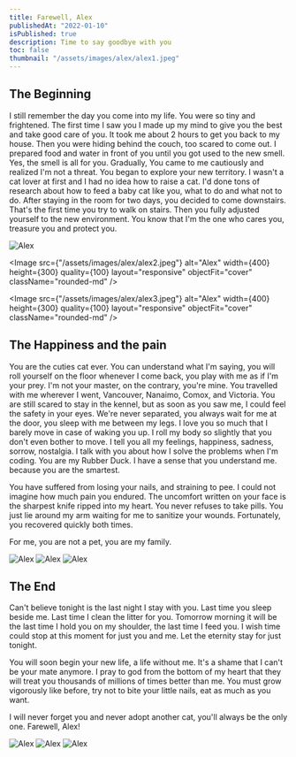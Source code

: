 ```yaml
---
title: Farewell, Alex
publishedAt: "2022-01-10"
isPublished: true
description: Time to say goodbye with you
toc: false
thumbnail: "/assets/images/alex/alex1.jpeg"
---
```


## The Beginning

I still remember the day you come into my life. You were so tiny and frightened. 
The first time I saw you I made up my mind to give you the best and take good 
care of you. It took me about 2 hours to get you back to my house. Then you were hiding 
behind the couch, too scared to come out. I prepared food and water in front of you 
until you got used to the new smell. Yes, the smell is all for you. Gradually, You came to me cautiously and realized 
I'm not a threat. You began to explore your new territory. I wasn't a cat lover at 
first and I had no idea how to raise a cat. I'd done tons of research about how to
feed a baby cat like you, what to do and what not to do. After staying in the room for
two days, you decided to come downstairs. That's the first time you try to walk on stairs.
Then you fully adjusted yourself to the new environment. You know that I'm the one who cares
you, treasure you and protect you.

<div className='grid grid-cols-1 md:grid-cols-2 lg:grid-cols-3 gap-4 lg:gap-6'>
<Image
  src={"/assets/images/alex/alex1.jpeg"}
  alt="Alex"
  width={400}
  height={300}
  quality={100}
  layout="responsive"
  objectFit="cover"
  className="rounded-md"
/>

<Image
  src={"/assets/images/alex/alex2.jpeg"}
  alt="Alex"
  width={400}
  height={300}
  quality={100}
  layout="responsive"
  objectFit="cover"
  className="rounded-md"
/>

<Image
  src={"/assets/images/alex/alex3.jpeg"}
  alt="Alex"
  width={400}
  height={300}
  quality={100}
  layout="responsive"
  objectFit="cover"
  className="rounded-md"
/>
</div>

## The Happiness and the pain

You are the cuties cat ever. You can understand what I'm saying, you will roll yourself
on the floor whenever I come back, you play with me as if I'm your prey. I'm not your master, on the contrary, you're mine. You travelled with me wherever I went, Vancouver, Nanaimo, Comox, and Victoria.
You are still scared to stay in the kennel, but as soon as you saw me, I could feel the safety in your eyes.
We're never separated, you always wait for me at the door, you sleep with me between my legs. I love
you so much that I barely move in case of waking you up. I roll my body so slightly that
you don't even bother to move. I tell you all my feelings, happiness, sadness, sorrow, nostalgia. I talk with you
about how I solve the problems when I'm coding. You are my Rubber Duck. I have a sense that you understand me.
because you are the smartest. 

You have suffered from losing your nails, and straining to pee. I could not imagine how much
pain you endured. The uncomfort written on your face is the sharpest knife ripped into my heart.
You never refuses to take pills. You just lie around my arm waiting for me to sanitize your wounds.
Fortunately, you recovered quickly both times.

For me, you are not a pet, you are my family.


<div className='grid grid-cols-1 md:grid-cols-2 lg:grid-cols-3 gap-4 lg:gap-6'>
<Image
  src={"/assets/images/alex/alex4.jpeg"}
  alt="Alex"
  width={400}
  height={300}
  quality={100}
  layout="responsive"
  objectFit="cover"
  className="rounded-md"
/>
<Image
  src={"/assets/images/alex/alex5.jpeg"}
  alt="Alex"
  width={400}
  height={300}
  quality={100}
  layout="responsive"
  objectFit="cover"
  className="rounded-md"
/>
<Image
  src={"/assets/images/alex/alex6.jpeg"}
  alt="Alex"
  width={400}
  height={300}
  quality={100}
  layout="responsive"
  objectFit="cover"
  className="rounded-md"
/>
</div>


## The End
 
Can't believe tonight is the last night I stay with you. Last time you sleep beside me. Last time I clean
the litter for you. Tomorrow morning it will be the last time I hold you on my shoulder,
the last time I feed you. I wish time could stop at this moment for just you and me. Let the eternity
stay for just tonight.

You will soon begin your new life, a life without me. It's a shame that I can't be your mate anymore.
I pray to god from the bottom of my heart that they will treat you thousands of millions of times better than me.
You must grow vigorously like before, try not to bite your little nails, eat as much as you want. 

I will never forget you and never adopt another cat, you'll always be the only one. Farewell, Alex!

<div className='grid grid-cols-1 md:grid-cols-2 lg:grid-cols-3 gap-4 lg:gap-6'>
<Image
  src={"/assets/images/alex/alex10.jpeg"}
  alt="Alex"
  width={400}
  height={300}
  quality={100}
  layout="responsive"
  objectFit="cover"
  className="rounded-md"
/>
<Image
  src={"/assets/images/alex/alex11.jpeg"}
  alt="Alex"
  width={400}
  height={300}
  quality={100}
  layout="responsive"
  objectFit="cover"
  className="rounded-md"
/>
<Image
  src={"/assets/images/alex/alex12.jpeg"}
  alt="Alex"
  width={400}
  height={300}
  quality={100}
  layout="responsive"
  objectFit="cover"
  className="rounded-md"
/>
</div>    